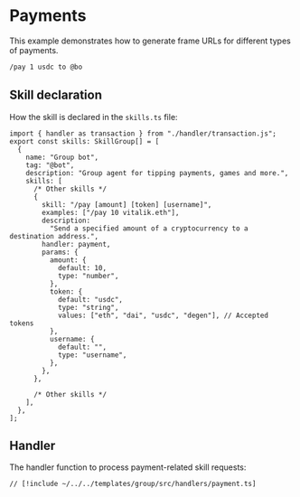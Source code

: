 # Payments

This example demonstrates how to generate frame URLs for different types of payments.

```bash [cmd]
/pay 1 usdc to @bo
```

## Skill declaration

How the skill is declared in the `skills.ts` file:

```tsx [src/skills.ts]
import { handler as transaction } from "./handler/transaction.js";
export const skills: SkillGroup[] = [
  {
    name: "Group bot",
    tag: "@bot",
    description: "Group agent for tipping payments, games and more.",
    skills: [
      /* Other skills */
      {
        skill: "/pay [amount] [token] [username]",
        examples: ["/pay 10 vitalik.eth"],
        description:
          "Send a specified amount of a cryptocurrency to a destination address.",
        handler: payment,
        params: {
          amount: {
            default: 10,
            type: "number",
          },
          token: {
            default: "usdc",
            type: "string",
            values: ["eth", "dai", "usdc", "degen"], // Accepted tokens
          },
          username: {
            default: "",
            type: "username",
          },
        },
      },

      /* Other skills */
    ],
  },
];
```

## Handler

The handler function to process payment-related skill requests:

```tsx [src/handlers/payment.ts]
// [!include ~/../../templates/group/src/handlers/payment.ts]
```
